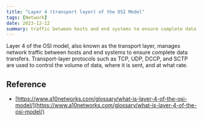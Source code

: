 ```yaml
---
title: "Layer 4 (transport layer) of the OSI Model"
tags: [Network]
date: 2023-12-12
summary: traffic between hosts and end systems to ensure complete data transfers.
---
```


Layer 4 of the OSI model, also known as the transport layer, manages network
traffic between hosts and end systems to ensure complete data transfers.
Transport-layer protocols such as TCP, UDP, DCCP, and SCTP are used to control
the volume of data, where it is sent, and at what rate.

## Reference

- [https://www.a10networks.com/glossary/what-is-layer-4-of-the-osi-model/](https://www.a10networks.com/glossary/what-is-layer-4-of-the-osi-model/)